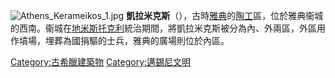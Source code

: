 [[File:Athens_Kerameikos_1.jpg|thumb]]
'''凱拉米克斯'''（{{lang-el|Κεραμεικός}}），古時[[雅典|雅典]]的[[陶瓷|陶工]]區，位於雅典衞城的西南。衞城在[[地米斯托克利|地米斯托克利]]統治期間，將凱拉米克斯被分為內、外兩區，外區用作墳場，埋葬為國捐驅的士兵，雅典的廣場則位於內區。

{{coord|display=title}}
{{雅典地标}}
{{normdaten}}
[[Category:古希臘建築物|Category:古希臘建築物]]
[[Category:邁錫尼文明|Category:邁錫尼文明]]
{{greece-stub}}